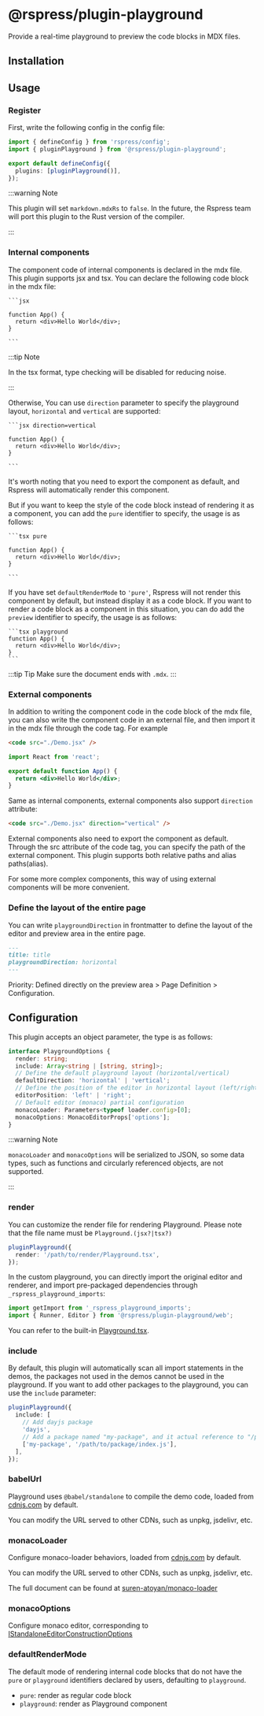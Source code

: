 # @rspress/plugin-playground


<SourceCode href="https://github.com/web-infra-dev/rspress/tree/main/packages/plugin-playground" />

Provide a real-time playground to preview the code blocks in MDX files.

## Installation

<PackageManagerTabs command="add @rspress/plugin-playground -D" />

## Usage

### Register

First, write the following config in the config file:

```ts title="rspress.config.ts"
import { defineConfig } from 'rspress/config';
import { pluginPlayground } from '@rspress/plugin-playground';

export default defineConfig({
  plugins: [pluginPlayground()],
});
```

:::warning Note

This plugin will set `markdown.mdxRs` to `false`. In the future, the Rspress team will port this plugin to the Rust version of the compiler.

:::

### Internal components

The component code of internal components is declared in the mdx file. This plugin supports jsx and tsx. You can declare the following code block in the mdx file:

````mdx
```jsx

function App() {
  return <div>Hello World</div>;
}

```
````

:::tip Note

In the tsx format, type checking will be disabled for reducing noise.

:::

Otherwise, You can use `direction` parameter to specify the playground layout, `horizontal` and `vertical` are supported:

````mdx
```jsx direction=vertical

function App() {
  return <div>Hello World</div>;
}

```
````

It's worth noting that you need to export the component as default, and Rspress will automatically render this component.

But if you want to keep the style of the code block instead of rendering it as a component, you can add the `pure` identifier to specify, the usage is as follows:

````mdx
```tsx pure

function App() {
  return <div>Hello World</div>;
}

```
````

If you have set `defaultRenderMode` to `'pure'`, Rspress will not render this component by default, but instead display it as a code block. If you want to render a code block as a component in this situation, you can do add the `preview` identifier to specify, the usage is as follows:

````mdx
```tsx playground
function App() {
  return <div>Hello World</div>;
}
```
````

:::tip Tip
Make sure the document ends with `.mdx`.
:::

### External components

In addition to writing the component code in the code block of the mdx file, you can also write the component code in an external file, and then import it in the mdx file through the code tag. For example

```md title="example.mdx"
<code src="./Demo.jsx" />
```

```jsx title="Demo.jsx"
import React from 'react';

export default function App() {
  return <div>Hello World</div>;
}
```

Same as internal components, external components also support `direction` attribute:

```md title="example.mdx"
<code src="./Demo.jsx" direction="vertical" />
```

External components also need to export the component as default. Through the src attribute of the code tag, you can specify the path of the external component. This plugin supports both relative paths and alias paths(alias).

For some more complex components, this way of using external components will be more convenient.

### Define the layout of the entire page

You can write `playgroundDirection` in frontmatter to define the layout of the editor and preview area in the entire page.

```md title="example.mdx"
---
title: title
playgroundDirection: horizontal
---
```

Priority: Defined directly on the preview area > Page Definition > Configuration.

## Configuration

This plugin accepts an object parameter, the type is as follows:

```ts
interface PlaygroundOptions {
  render: string;
  include: Array<string | [string, string]>;
  // Define the default playground layout (horizontal/vertical)
  defaultDirection: 'horizontal' | 'vertical';
  // Define the position of the editor in horizontal layout (left/right)
  editorPosition: 'left' | 'right';
  // Default editor (monaco) partial configuration
  monacoLoader: Parameters<typeof loader.config>[0];
  monacoOptions: MonacoEditorProps['options'];
}
```

:::warning Note

`monacoLoader` and `monacoOptions` will be serialized to JSON, so some data types, such as functions and circularly referenced objects, are not supported.

:::

### render

You can customize the render file for rendering Playground. Please note that the file name must be `Playground.(jsx?|tsx?)`

```ts
pluginPlayground({
  render: '/path/to/render/Playground.tsx',
});
```

In the custom playground, you can directly import the original editor and renderer, and import pre-packaged dependencies through `_rspress_playground_imports`:

```ts
import getImport from '_rspress_playground_imports';
import { Runner, Editor } from '@rspress/plugin-playground/web';
```

You can refer to the built-in [Playground.tsx](https://github.com/web-infra-dev/rspress/tree/main/packages/plugin-playground/static/global-components/Playground.tsx).

### include

By default, this plugin will automatically scan all import statements in the demos, the packages not used in the demos cannot be used in the playground. If you want to add other packages to the playground, you can use the `include` parameter:

```ts
pluginPlayground({
  include: [
    // Add dayjs package
    'dayjs',
    // Add a package named "my-package", and it actual reference to "/path/to/package/index.js"
    ['my-package', '/path/to/package/index.js'],
  ],
});
```

### babelUrl

Playground uses `@babel/standalone` to compile the demo code, loaded from [cdnjs.com](https://cdnjs.cloudflare.com/ajax/libs/babel-standalone/7.22.20/babel.min.js) by default.

You can modify the URL served to other CDNs, such as unpkg, jsdelivr, etc.

### monacoLoader

Configure monaco-loader behaviors, loaded from [cdnjs.com](https://cdnjs.com/libraries/monaco-editor) by default.

You can modify the URL served to other CDNs, such as unpkg, jsdelivr, etc.

The full document can be found at [suren-atoyan/monaco-loader](https://github.com/suren-atoyan/monaco-loader#config)

### monacoOptions

Configure monaco editor, corresponding to [IStandaloneEditorConstructionOptions](https://microsoft.github.io/monaco-editor/typedoc/interfaces/editor.IStandaloneEditorConstructionOptions.html)

### defaultRenderMode

The default mode of rendering internal code blocks that do not have the `pure` or `playground` identifiers declared by users, defaulting to `playground`.

- `pure`: render as regular code block
- `playground`: render as Playground component
